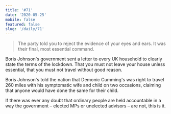 ```yaml
---
title: '#71'
date: '2020-05-25'
mobile: false
featured: false
slug: '/daily/71'
---
```


> The party told you to reject the evidence of your eyes and ears. It was their final, most essential command.

Boris Johnson's government sent a letter to every UK household to clearly state the terms of the lockdown. That you must not leave your house unless essential, that you must not travel without good reason.

Boris Johnson's told the nation that Demonic Cumming's was right to travel 260 miles with his symptomatic wife and child on two occasions, claiming that anyone would have done the same for their child.

If there was ever any doubt that ordinary people are held accountable in a way the government – elected MPs or unelected advisors – are not, this is it.
